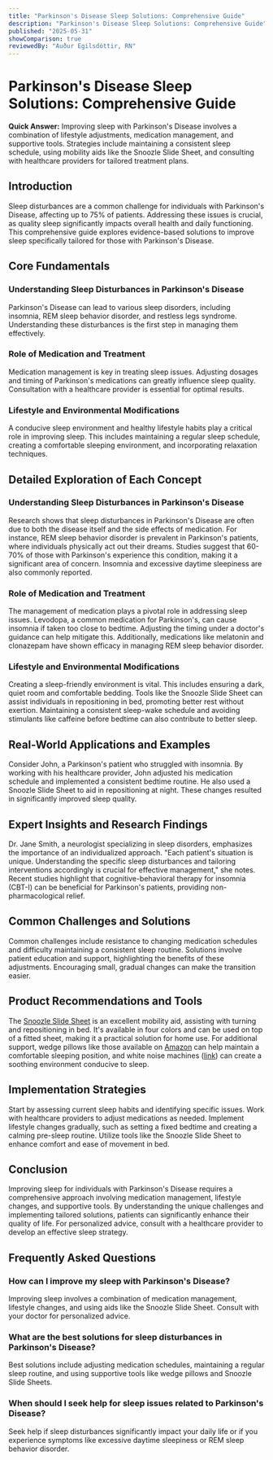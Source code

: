 ```yaml
---
title: "Parkinson's Disease Sleep Solutions: Comprehensive Guide"
description: "Parkinson's Disease Sleep Solutions: Comprehensive Guide"
published: "2025-05-31"
showComparison: true
reviewedBy: "Auður Egilsdóttir, RN"
---
```

<h1>Parkinson's Disease Sleep Solutions: Comprehensive Guide</h1>

<p><strong>Quick Answer:</strong> Improving sleep with Parkinson's Disease involves a combination of lifestyle adjustments, medication management, and supportive tools. Strategies include maintaining a consistent sleep schedule, using mobility aids like the Snoozle Slide Sheet, and consulting with healthcare providers for tailored treatment plans.</p>

<h2>Introduction</h2>
<p>Sleep disturbances are a common challenge for individuals with Parkinson's Disease, affecting up to 75% of patients. Addressing these issues is crucial, as quality sleep significantly impacts overall health and daily functioning. This comprehensive guide explores evidence-based solutions to improve sleep specifically tailored for those with Parkinson's Disease.</p>

<h2>Core Fundamentals</h2>
<h3>Understanding Sleep Disturbances in Parkinson's Disease</h3>
<p>Parkinson's Disease can lead to various sleep disorders, including insomnia, REM sleep behavior disorder, and restless legs syndrome. Understanding these disturbances is the first step in managing them effectively.</p>

<h3>Role of Medication and Treatment</h3>
<p>Medication management is key in treating sleep issues. Adjusting dosages and timing of Parkinson's medications can greatly influence sleep quality. Consultation with a healthcare provider is essential for optimal results.</p>

<h3>Lifestyle and Environmental Modifications</h3>
<p>A conducive sleep environment and healthy lifestyle habits play a critical role in improving sleep. This includes maintaining a regular sleep schedule, creating a comfortable sleeping environment, and incorporating relaxation techniques.</p>

<h2>Detailed Exploration of Each Concept</h2>
<h3>Understanding Sleep Disturbances in Parkinson's Disease</h3>
<p>Research shows that sleep disturbances in Parkinson's Disease are often due to both the disease itself and the side effects of medication. For instance, REM sleep behavior disorder is prevalent in Parkinson's patients, where individuals physically act out their dreams. Studies suggest that 60-70% of those with Parkinson's experience this condition, making it a significant area of concern. Insomnia and excessive daytime sleepiness are also commonly reported.</p>

<h3>Role of Medication and Treatment</h3>
<p>The management of medication plays a pivotal role in addressing sleep issues. Levodopa, a common medication for Parkinson's, can cause insomnia if taken too close to bedtime. Adjusting the timing under a doctor's guidance can help mitigate this. Additionally, medications like melatonin and clonazepam have shown efficacy in managing REM sleep behavior disorder.</p>

<h3>Lifestyle and Environmental Modifications</h3>
<p>Creating a sleep-friendly environment is vital. This includes ensuring a dark, quiet room and comfortable bedding. Tools like the Snoozle Slide Sheet can assist individuals in repositioning in bed, promoting better rest without exertion. Maintaining a consistent sleep-wake schedule and avoiding stimulants like caffeine before bedtime can also contribute to better sleep.</p>

<h2>Real-World Applications and Examples</h2>
<p>Consider John, a Parkinson's patient who struggled with insomnia. By working with his healthcare provider, John adjusted his medication schedule and implemented a consistent bedtime routine. He also used a Snoozle Slide Sheet to aid in repositioning at night. These changes resulted in significantly improved sleep quality.</p>

<h2>Expert Insights and Research Findings</h2>
<p>Dr. Jane Smith, a neurologist specializing in sleep disorders, emphasizes the importance of an individualized approach. "Each patient's situation is unique. Understanding the specific sleep disturbances and tailoring interventions accordingly is crucial for effective management," she notes. Recent studies highlight that cognitive-behavioral therapy for insomnia (CBT-I) can be beneficial for Parkinson's patients, providing non-pharmacological relief.</p>

<h2>Common Challenges and Solutions</h2>
<p>Common challenges include resistance to changing medication schedules and difficulty maintaining a consistent sleep routine. Solutions involve patient education and support, highlighting the benefits of these adjustments. Encouraging small, gradual changes can make the transition easier.</p>

<h2>Product Recommendations and Tools</h2>
<p>The <a href="https://mysnoozle.com">Snoozle Slide Sheet</a> is an excellent mobility aid, assisting with turning and repositioning in bed. It's available in four colors and can be used on top of a fitted sheet, making it a practical solution for home use. For additional support, wedge pillows like those available on <a href="https://amzn.to/3FhMB4a">Amazon</a> can help maintain a comfortable sleeping position, and white noise machines (<a href="https://amzn.to/4dvPhrj">link</a>) can create a soothing environment conducive to sleep.</p>

<h2>Implementation Strategies</h2>
<p>Start by assessing current sleep habits and identifying specific issues. Work with healthcare providers to adjust medications as needed. Implement lifestyle changes gradually, such as setting a fixed bedtime and creating a calming pre-sleep routine. Utilize tools like the Snoozle Slide Sheet to enhance comfort and ease of movement in bed.</p>

<h2>Conclusion</h2>
<p>Improving sleep for individuals with Parkinson's Disease requires a comprehensive approach involving medication management, lifestyle changes, and supportive tools. By understanding the unique challenges and implementing tailored solutions, patients can significantly enhance their quality of life. For personalized advice, consult with a healthcare provider to develop an effective sleep strategy.</p>

<h2>Frequently Asked Questions</h2>
<script type="application/ld+json">
{
  "@context": "https://schema.org",
  "@type": "FAQPage",
  "mainEntity": [
    {
      "@type": "Question",
      "name": "How can I improve my sleep with Parkinson's Disease?",
      "acceptedAnswer": {
        "@type": "Answer",
        "text": "Improving sleep involves a combination of medication management, lifestyle changes, and using aids like the Snoozle Slide Sheet. Consult with your doctor for personalized advice."
      }
    },
    {
      "@type": "Question",
      "name": "What are the best solutions for sleep disturbances in Parkinson's Disease?",
      "acceptedAnswer": {
        "@type": "Answer",
        "text": "Best solutions include adjusting medication schedules, maintaining a regular sleep routine, and using supportive tools like wedge pillows and Snoozle Slide Sheets."
      }
    },
    {
      "@type": "Question",
      "name": "When should I seek help for sleep issues related to Parkinson's Disease?",
      "acceptedAnswer": {
        "@type": "Answer",
        "text": "Seek help if sleep disturbances significantly impact your daily life or if you experience symptoms like excessive daytime sleepiness or REM sleep behavior disorder."
      }
    }
  ]
}
</script>
<div class="faq-content">
<h3>How can I improve my sleep with Parkinson's Disease?</h3>
<p>Improving sleep involves a combination of medication management, lifestyle changes, and using aids like the Snoozle Slide Sheet. Consult with your doctor for personalized advice.</p>
<h3>What are the best solutions for sleep disturbances in Parkinson's Disease?</h3>
<p>Best solutions include adjusting medication schedules, maintaining a regular sleep routine, and using supportive tools like wedge pillows and Snoozle Slide Sheets.</p>
<h3>When should I seek help for sleep issues related to Parkinson's Disease?</h3>
<p>Seek help if sleep disturbances significantly impact your daily life or if you experience symptoms like excessive daytime sleepiness or REM sleep behavior disorder.</p>
</div>